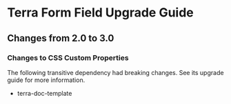 
<Badge />

# Terra Form Field Upgrade Guide

## Changes from 2.0 to 3.0

### Changes to CSS Custom Properties

The following transitive dependency had breaking changes. See its upgrade guide for more information.
* terra-doc-template
